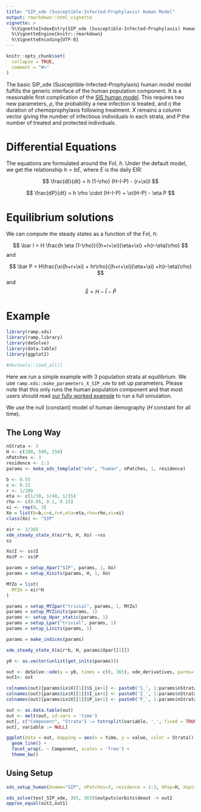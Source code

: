 ```yaml
---
title: "SIP_xde (Susceptible-Infected-Prophylaxis) Human Model"
output: rmarkdown::html_vignette
vignette: >
  %\VignetteIndexEntry{SIP_xde (Susceptible-Infected-Prophylaxis) Human Model}
  %\VignetteEngine{knitr::rmarkdown}
  %\VignetteEncoding{UTF-8}
---
```


```r
knitr::opts_chunk$set(
  collapse = TRUE,
  comment = "#>"
)
```

The basic SIP_xde (Susceptible-Infected-Prophylaxis) human model model fulfills the generic interface of the human population component. It is a reasonable first complication of the [SIS human model](human_sis.html). This requires two new parameters, $\rho$, the probability a new infection is treated, and $\eta$ the duration of chemoprophylaxis following treatment. $X$ remains a column vector giving the number of infectious individuals in each strata, and $P$ the number of treated and protected individuals.

# Differential Equations

The equations are formulated around the FoI, $h$. Under the default model, we get the relationship $h = b E$, where $E$ is the daily EIR: 


$$
\frac{dI}{dt}  = h (1-\rho) (H-I-P) - (r+\xi)I
$$

$$
\frac{dP}{dt} = h \rho \cdot (H-I-P) + \xi(H-P) - \eta P
$$

# Equilibrium solutions

We can compute the steady states as a function of the FoI, $h$: 

$$
\bar I = H \frac{h  \eta (1-\rho)}{(h+r+\xi)(\eta+\xi) +h(r-\eta)\rho}
$$
and 

$$
\bar P = H\frac{\xi(h+r+\xi) + hr\rho}{(h+r+\xi)(\eta+\xi) +h(r-\eta)\rho}
$$
and 
$$\bar S = H - \bar I - \bar P$$ 

# Example

```r
library(ramp.xds)
library(ramp.library)
library(deSolve)
library(data.table)
library(ggplot2)
```


```r
#devtools::load_all()
```

Here we run a simple example with 3 population strata at equilibrium. We use `ramp.xds::make_parameters_X_SIP_xde` to
set up parameters. Please note that this only runs the human population component and that most users should read [our fully worked example](ex_534.html) to run a full simulation.

We use the null (constant) model of human demography ($H$ constant for all time).

## The Long Way

```r
nStrata <- 3
H <- c(100, 500, 250)
nPatches <- 3
residence <- 1:3 
params <- make_xds_template("ode", "human", nPatches, 1, residence) 
```


```r
b <- 0.55
c <- 0.15
r <- 1/200
eta <- c(1/30, 1/40, 1/35)
rho <- c(0.05, 0.1, 0.15)
xi <- rep(0, 3)
Xo = list(b=b,c=c,r=r,eta=eta,rho=rho,xi=xi)
class(Xo) <- "SIP"
```

```r
eir <- 2/365
xde_steady_state_X(eir*b, H, Xo) ->ss
ss
```

```r
Xo$I <- ss$I
Xo$P <- ss$P
```


```r
params = setup_Xpar("SIP", params, 1, Xo) 
params = setup_Xinits(params, H, 1, Xo)
```

```r
MYZo = list(
  MYZm = eir*H
)
```

```r
params = setup_MYZpar("trivial", params, 1, MYZo)
params = setup_MYZinits(params, 1)
params <- setup_Hpar_static(params, 1)
params = setup_Lpar("trivial", params, 1)
params = setup_Linits(params, 1)
```


```r
params = make_indices(params)
```

```r
xde_steady_state_X(eir*b, H, params$Xpar[[1]])
```


```r
y0 <- as.vector(unlist(get_inits(params)))
```

```r
out <- deSolve::ode(y = y0, times = c(0, 365), xde_derivatives, parms= params, method = 'lsoda') 
out1<- out
```
 
```r
colnames(out)[params$ix$X[[1]]$S_ix+1] <- paste0('S_', 1:params$nStrata)
colnames(out)[params$ix$X[[1]]$I_ix+1] <- paste0('I_', 1:params$nStrata)
colnames(out)[params$ix$X[[1]]$P_ix+1] <- paste0('P_', 1:params$nStrata)

out <- as.data.table(out)
out <- melt(out, id.vars = 'time')
out[, c("Component", "Strata") := tstrsplit(variable, '_', fixed = TRUE)]
out[, variable := NULL]

ggplot(data = out, mapping = aes(x = time, y = value, color = Strata)) +
  geom_line() +
  facet_wrap(. ~ Component, scales = 'free') +
  theme_bw()
```

## Using Setup


```r
xds_setup_human(Xname="SIP", nPatches=3, residence = 1:3, HPop=H, Xopts = Xo, MYZopts = MYZo) -> test_SIP_xde
```

```r
xds_solve(test_SIP_xde, 365, 365)$outputs$orbits$deout -> out2
approx_equal(out2,out1) 
```
